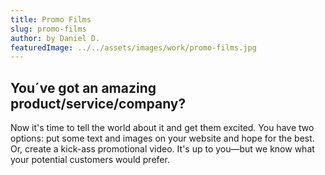 ```yaml
---
title: Promo Films
slug: promo-films
author: by Daniel D.
featuredImage: ../../assets/images/work/promo-films.jpg
---
```


## You´ve got an amazing product/service/company?
Now it's time to tell the world about it and get them excited. You have two options: put some 
text and images on your website and hope for the best. Or, create a kick-ass promotional video. 
It's up to you—but we know what your potential customers would prefer.